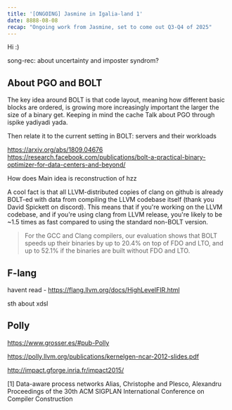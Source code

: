 ```yaml
---
title: '[ONGOING] Jasmine in Igalia-land 1'
date: 8888-08-08
recap: "Ongoing work from Jasmine, set to come out Q3-Q4 of 2025"
---
```


Hi :)

song-rec: about uncertainty and imposter syndrom?


## About PGO and BOLT

The key idea around BOLT is that code layout, meaning how different basic blocks are ordered, is growing more
increasingly important the larger the size of a binary get. Keeping in mind the cache
Talk about PGO through ispike yadiyadi yada.

Then relate it to the current setting in BOLT: servers and their workloads

https://arxiv.org/abs/1809.04676
https://research.facebook.com/publications/bolt-a-practical-binary-optimizer-for-data-centers-and-beyond/

How does
Main idea is reconstruction of hzz

A cool fact is that all LLVM-distributed copies of clang on github is already BOLT-ed with data from compiling the
LLVM codebase itself (thank you David Spickett on discord). This means that if you're working on the LLVM codebase,
and if you're using clang from LLVM release, you're likely to be ~1.5 times as fast compared to using the standard
non-BOLT version.

> For the GCC and Clang compilers, our evaluation shows that BOLT speeds up their binaries by up to 20.4%
on top of FDO and LTO, and up to 52.1% if the binaries are built without FDO and LTO.

## F-lang

havent read - https://flang.llvm.org/docs/HighLevelFIR.html

sth about xdsl


## Polly

https://www.grosser.es/#pub-Polly


https://polly.llvm.org/publications/kernelgen-ncar-2012-slides.pdf

http://impact.gforge.inria.fr/impact2015/

[1] Data-aware process networks
Alias, Christophe and Plesco, Alexandru
Proceedings of the 30th ACM SIGPLAN International Conference on Compiler Construction
